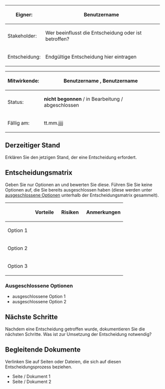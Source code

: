 <div class="databox">
<div class="tbl">
{|
|-
!Eigner:
|Benutzername
|-
!Stakeholder:
|Wer beeinflusst die Entscheidung oder ist betroffen?
|-
!Entscheidung:
|Endgültige Entscheidung hier eintragen
|}
</div>
<div class="tbl">
{| 
|-
!Mitwirkende:
|Benutzername , Benutzername
|-
!Status:
|'''nicht begonnen''' / in Bearbeitung / abgeschlossen
|-
!Fällig am:
|tt.mm.jjjj
|}
</div>
</div>
==Derzeitiger Stand==
Erklären Sie den jetzigen Stand, der eine Entscheidung erfordert.

==Entscheidungsmatrix==
Geben Sie nur  Optionen an und  bewerten Sie diese. Führen Sie Sie keine Optionen auf, die Sie bereits ausgeschlossen haben (diese werden  unter  [[Template:SV Entscheidungsmatrix#ausgeschlossene Optionen|ausgeschlossene Optionen]] unterhalb der Entscheidungsmatrix gesammelt).
{| class="wikitable pagetemplate" style="width:100%;"
!
!<span class="bi bi-plus-circle-dotted">&nbsp;</span> Vorteile
!<span class="bi bi-dash-circle-dotted">&nbsp;</span> Risiken
!<span class="bi bi-chat-right-text">&nbsp;</span> Anmerkungen
|-
!Option 1
|
|
|
|-
!Option 2
|
|
|
|-
!Option 3
|
|
|
|}

===Ausgeschlossene Optionen===
*ausgeschlossene Option 1
*ausgeschlossene Option 2

==Nächste Schritte==
Nachdem eine Entscheidung getroffen wurde, dokumentieren Sie die nächsten Schritte. Was ist zur Umsetzung der Entscheidung notwendig?
==Begleitende Dokumente==
Verlinken Sie auf Seiten oder Dateien, die sich auf diesen Entscheidungsprozess beziehen. 

*Seite / Dokument 1
*Seite / Dokument 2